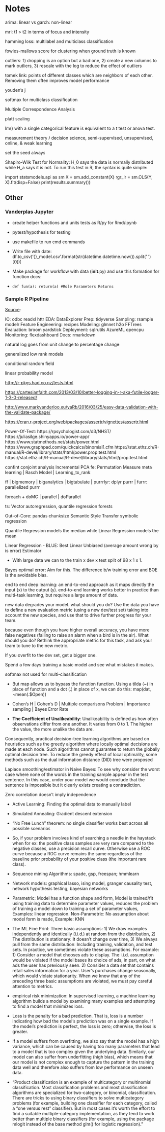 # Notes

arima: linear vs garch: non-linear

mri: t1 > t2 in terms of focus and intensity

hamming loss: multilabel and multiclass classification

fowles-mallows score for clustering when ground truth is known

outliers: 1) dropping is an option but a bad one, 2) create a new columns to mark outliers, 3) rescale with the log to reduce the effect of outliers

tomek link: points of different classes which are neighbors of each other. Removing them often improves model performance

youden's j

softmax for multiclass classification

Multiple Correspondence Analysis

platt scaling

lm() with a single categorical feature is equivalent to a t test or anova test.

measurement theory / decision science, semi-supervised, unsupervised, online, & weak learning

set the seed always

Shapiro-Wilk Test for Normality: H_0 says the data is normally distributed while H_a says it is not. To run this test in R, the syntax is quite simple:

import statsmodels.api as sm
X = sm.add_constant(X)
rgr_lr = sm.OLS(Y, X).fit(disp=False)
print(results.summary())

## Other

### Vanderplas Jupyter

* create helper functions and units tests as R/py for Rmd/ipynb

* pytest/hypothesis for testing

* use makefile to run cmd commands

* Write file with date: df.to_csv('{}_model.csv'.format(str(datetime.datetime.now()).split(' ')[0]))

* Make package for workflow with data (__init__.py) and use this formation for function docs:

* `def fun(a): return(a) #Role Parameters Returns`

### Sample R Pipeline

[Source](https://mobile.twitter.com/TheStephLocke/status/990251709531344896):

IO: odbc readxl httr 
EDA: DataExplorer
Prep: tidyverse
Sampling: rsample modelr
Feature Engineering: recipes
Modeling: glmnet h2o FFTrees
Evaluation: broom yardstick
Deployment: sqlrutils AzureML opencpu
Monitoring: flexdashboard
Docs: rmarkdown


natural log goes from unit change to percentage change

generalized low rank models

conditional random field

linear probability model

[http://r-pkgs.had.co.nz/tests.html](http://r-pkgs.had.co.nz/tests.html)

[https://cartesianfaith.com/2013/03/10/better-logging-in-r-aka-futile-logger-1-3-0-released/](https://cartesianfaith.com/2013/03/10/better-logging-in-r-aka-futile-logger-1-3-0-released/)

[http://www.markvanderloo.eu/yaRb/2016/03/25/easy-data-validation-with-the-validate-package/](http://www.markvanderloo.eu/yaRb/2016/03/25/easy-data-validation-with-the-validate-package/)

[https://cran.r-project.org/web/packages/assertr/vignettes/assertr.html](https://cran.r-project.org/web/packages/assertr/vignettes/assertr.html)

Power-Of-Test: https://rpsychologist.com/d3/NHST/ https://juliasilge.shinyapps.io/power-app/ https://www.statmethods.net/stats/power.html https://www.graphpad.com/quickcalcs/binomial1.cfm https://stat.ethz.ch/R-manual/R-devel/library/stats/html/power.prop.test.html https://stat.ethz.ch/R-manual/R-devel/library/stats/html/prop.test.html

confint conjoint analysis Incremental PCA fe: Permutation Measure meta learning | Rasch Model | Learning_to_rank

ff | bigmemory | biganalytics | bigtabulate | purrrlyr: dplyr purrr | furrr: parallelized purrr

foreach + doMC | parallel | doParallel

ts: Vector autoregression, quantile regression forests

Out-of-Core: pandas chunksize Semantic Style Transfer symbolic regression

Quantile Regression models the median while Linear Regression models the mean

Linear Regression - BLUE: Best Linear Unbiased (average amount wrong by is error) Estimator

* With large data we can to the train x dev x test split of 98 x 1 x 1.

Bayes optimal error: Aim for this. The difference b/w training error and BOE is the avoidable bias.

end to end deep learning: an end-to-end approach as it maps directly the input (x) to the output (y). end-to-end learning works better in practice than multi-task learning, but requires a large amount of data. 

new data degrades your model. what should you do? Use the data you have to define a new evaluation metric (using a new dev/test set) taking into account the new species, and use that to drive further progress for your team.

because even though you have higher overall accuracy, you have more false negatives (failing to raise an alarm when a bird is in the air). What should you do? Rethink the appropriate metric for this task, and ask your team to tune to the new metric.

If you overfit to the dev set, get a bigger one. 

Spend a few days training a basic model and see what mistakes it makes.

softmax not used for multi-classification


* But map allows us to bypass the function function. Using a tilda (~) in place of function and a dot (.) in place of x, we can do this: map(dat, ~mean(.$Open))

* Cohen's H | Cohen's D | Multiple comparisons Problem | Importance sampling | Bayes Error Rate

* **The Coefficient of Unalikeability**: Unalikeability is defined as how often observations differ from one another. It varies from 0 to 1. The higher the value, the more unalike the data are.

Consequently, practical decision-tree learning algorithms are based on heuristics such as the greedy algorithm where locally optimal decisions are made at each node. Such algorithms cannot guarantee to return the globally optimal decision tree. To reduce the greedy effect of local optimality, some methods such as the dual information distance (DID) tree were proposed

Laplace smoothing/estimator in Naive Bayes: To see why consider the worst case where none of the words in the training sample appear in the test sentence. In this case, under your model we would conclude that the sentence is impossible but it clearly exists creating a contradiction.

Zero correlation doesn't imply independence

* Active Learning: Finding the optimal data to manually label

* Simulated Annealing: Gradient descent extension

* "No Free Lunch" theorem: no single classifier works best across all possible scenarios

* So, if your problem involves kind of searching a needle in the haystack when for ex: the positive class samples are very rare compared to the negative classes, use a precision recall curve. Otherwise use a ROC curve because a ROC curve remains the same regardless of the baseline prior probability of your positive class (the important rare class).

* Sequence mining Algorithms: spade, gsp, freespan; hmmlearn 

* Network models: graphical lasso, ising model, granger causality test, network hypothesis testing, bayesian networks

* Parametric: Model has a function shape and form, Model is trained/fit using training data to determine parameter values, reduces the problem of training a model down to training a set of parameter values, Examples: linear regression. Non-Parametric: No assumption about model form is made, Example: KNN

* The ML Fine Print: Three basic assumptions: 1) We draw examples independently and identically (i.i.d.) at random from the distribution, 2) The distribution is stationary: It doesn't change over time, 3) We always pull from the same distribution: Including training, validation, and test sets. In practice, we sometimes violate these assumptions. For example: 1) Consider a model that chooses ads to display. The i.i.d. assumption would be violated if the model bases its choice of ads, in part, on what ads the user has previously seen. 2) Consider a data set that contains retail sales information for a year. User's purchases change seasonally, which would violate stationarity. When we know that any of the preceding three basic assumptions are violated, we must pay careful attention to metrics.

* empirical risk minimization: In supervised learning, a machine learning algorithm builds a model by examining many examples and attempting to find a model that minimizes loss.

* Loss is the penalty for a bad prediction. That is, loss is a number indicating how bad the model's prediction was on a single example. If the model's prediction is perfect, the loss is zero; otherwise, the loss is greater. 

* If a model suffers from overfitting, we also say that the model has a high variance, which can be caused by having too many parameters that lead to a model that is too complex given the underlying data. Similarly, our model can also suffer from underfitting (high bias), which means that our model is not complex enough to capture the pattern in the training data well and therefore also suffers from low performance on unseen data.

* "Product classification is an example of multicategory or multinomial classification. Most classification problems and most classification algorithms are specialized for two-category, or binomial, classification. There are tricks to using binary classifiers to solve multicategory problems (for example, building one classifier for each category, called a “one versus rest” classifier). But in most cases it’s worth the effort to find a suitable multiple-category implementation, as they tend to work better than multiple binary classifiers (for example, using the package mlogit instead of the base method glm() for logistic regression)."
